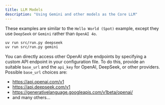 ```yaml
---
title: LLM Models
description: "Using Gemini and other models as the Core LLM"
---
```


These examples are similar to the `Hello World (Spot)` example, except they use `DeepSeek` or `Gemini` rather than `OpenAI 4o`.

```bash LLM Models
uv run src/run.py deepseek
uv run src/run.py gemini
```

You can directly access other OpenAI style endpoints by specifying a custom API endpoint in your configuration file. To do this, provide an suitable `base_url` and the `api_key` for OpenAI, DeepSeek, or other providers. Possible `base_url` choices are:
* https://api.openai.com/v1
* https://api.deepseek.com/v1
* https://generativelanguage.googleapis.com/v1beta/openai/
* and many others...